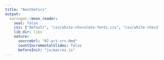 ```yaml
---
title: "Aesthetics"
output:
  xaringan::moon_reader:
    seal: false
    css: ["default", "css/white-chocolate-fonts.css", "css/white-chocolate.css"]
    lib_dir: libs
    nature:
      sourceUrl: "07-art-src.Rmd"
      countIncrementalSlides: false
      beforeInit: "js/macros.js" 
--- 
```

